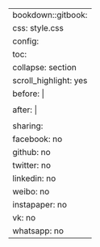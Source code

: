 ---
bookdown::gitbook:
  css: style.css
  config:
    toc:
      collapse: section
      scroll_highlight: yes
      before: |
        <li><a href="./">Portfolio of Irene Schimmel</a></li>
      after: |
        <li><a href="https://github.com/rstudio/bookdown" target="blank">Published with bookdown</a></li>
      sharing:
        facebook: no
        github: no
        twitter: no
        linkedin: no
        weibo: no
        instapaper: no
        vk: no
        whatsapp: no
---
